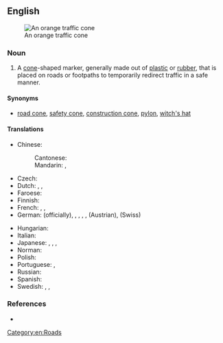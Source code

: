 ==English==
{{wikipedia}}
[[File:Orange traffic cone.jpg|thumb|right|An orange traffic cone]]

===Noun===
{{en-noun}}

# A [[cone]]-shaped marker, generally made out of [[plastic]] or [[rubber]], that is placed on roads or footpaths to temporarily redirect traffic in a safe manner.

====Synonyms====
* [[road cone]], [[safety cone]], [[construction cone]], [[pylon]], [[witch's hat]] {{q|Australia}}

====Translations====
{{trans-top|cone-shaped marker}}
* Chinese:
*: Cantonese: {{t|yue|雪糕筒|tr=syut3 gou1 tung4-2}}
*: Mandarin: {{t+|cmn|交通錐|sc=Hani}}, {{t+|cmn|交通锥|tr=jiāotōngzhuī|sc=Hani}}
* Czech: {{t|cs|dopravní kužel|m}}
* Dutch: {{t|nl|verkeerskegel|m}}, {{t|nl|afzetkegel|m}}, {{t+|nl|pylon |m}}
* Faroese: {{t|fo|ferðslukeyla|f}}
* Finnish: {{t|fi|sulkukartio}}
* French: {{t+|fr|plot|m}}, {{t+|fr|cône de chantier|m}}, {{t+|fr|cône de signalisation|m}}
* German: {{t+|de|Leitkegel}} (officially), {{t+|de|Lübecker Hütchen}}, {{t+|de|Verkehrsleitkegel}}, {{t+|de|Pylon}}, {{t+|de|Verkehrshütchen}}, {{t|de|Haberkornhütchen}} (Austrian), {{t|de|Verkehrsstöggel}} (Swiss)
{{trans-mid}}
* Hungarian: {{t|hu|terelőkúp}}
* Italian: {{t+|it|birillo|m}}
* Japanese: {{t|ja|カラーコーン|tr=karā kōn}}, {{t|ja|三角コーン|tr=sankaku kōn}}, {{t|ja|パイロン|tr=pairon}}, {{t|ja|ロードコーン|tr=rōdo kōn}}
* Norman: {{t|nrf|cône dé trafi|f}}
* Polish: {{t|pl|pachołek drogowy|m}}
* Portuguese: {{t|pt|cone de trânsito|m}}, {{t|pt|cone de tráfego|m}}
* Russian: {{t|ru|доро́жный ко́нус|m}}
* Spanish: {{t|es|cono de tráfico|m}}
* Swedish: {{t+|sv|kon|c}}, {{t|sv|vägkon|c}}, {{t|sv|trafikkon|c}}
{{trans-bottom}}

===References===
* {{pedia|traffic cone}}

[[Category:en:Roads]]